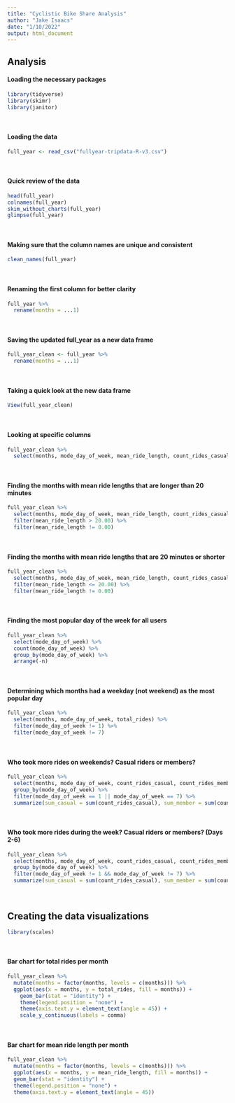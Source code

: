 ---
title: "Cyclistic Bike Share Analysis"
author: "Jake Isaacs"
date: "1/10/2022"
output: html_document
---

## Analysis
#### Loading the necessary packages
```{r loading packages}
library(tidyverse)
library(skimr)
library(janitor)
```
<br />

#### Loading the data
```{r}
full_year <- read_csv("fullyear-tripdata-R-v3.csv")
```
<br />

#### Quick review of the data
```{r}
head(full_year)
colnames(full_year)
skim_without_charts(full_year)
glimpse(full_year)
```
<br />

#### Making sure that the column names are unique and consistent
```{r}
clean_names(full_year)
```
<br />

#### Renaming the first column for better clarity
```{r}
full_year %>%
  rename(months = ...1)
```
<br />

#### Saving the updated full_year as a new data frame
```{r}
full_year_clean <- full_year %>%
  rename(months = ...1)
```
<br />

#### Taking a quick look at the new data frame
```{r}
View(full_year_clean)
```
<br />

#### Looking at specific columns
```{r}
full_year_clean %>%
  select(months, mode_day_of_week, mean_ride_length, count_rides_casual, count_rides_member, total_rides)
```
<br />

#### Finding the months with mean ride lengths that are longer than 20 minutes
```{r}
full_year_clean %>%
  select(months, mode_day_of_week, mean_ride_length, count_rides_casual, count_rides_member, total_rides) %>%
  filter(mean_ride_length > 20.00) %>%
  filter(mean_ride_length != 0.00)
```
<br />

#### Finding the months with mean ride lengths that are 20 minutes or shorter
```{r}
full_year_clean %>%
  select(months, mode_day_of_week, mean_ride_length, count_rides_casual, count_rides_member, total_rides) %>%
  filter(mean_ride_length <= 20.00) %>%
  filter(mean_ride_length != 0.00)
```
<br />

#### Finding the most popular day of the week for all users
```{r}
full_year_clean %>%
  select(mode_day_of_week) %>%
  count(mode_day_of_week) %>%
  group_by(mode_day_of_week) %>%
  arrange(-n)
```
<br />

#### Determining which months had a weekday (not weekend) as the most popular day
```{r}
full_year_clean %>%
  select(months, mode_day_of_week, total_rides) %>%
  filter(mode_day_of_week != 1) %>% 
  filter(mode_day_of_week != 7)
```
<br />

#### Who took more rides on weekends? Casual riders or members?
```{r}
full_year_clean %>%
  select(months, mode_day_of_week, count_rides_casual, count_rides_member, total_rides) %>%
  group_by(mode_day_of_week) %>%
  filter(mode_day_of_week == 1 || mode_day_of_week == 7) %>%
  summarize(sum_casual = sum(count_rides_casual), sum_member = sum(count_rides_member), sum_total = sum(total_rides))
```
<br />

#### Who took more rides during the week? Casual riders or members? (Days 2-6)
```{r}
full_year_clean %>%
  select(months, mode_day_of_week, count_rides_casual, count_rides_member, total_rides) %>%
  group_by(mode_day_of_week) %>%
  filter(mode_day_of_week != 1 && mode_day_of_week != 7) %>%
  summarize(sum_casual = sum(count_rides_casual), sum_member = sum(count_rides_member), sum_total = sum(total_rides))
```
<br />

## Creating the data visualizations
```{r}
library(scales)
```
<br />

#### Bar chart for total rides per month
```{r}
full_year_clean %>%
  mutate(months = factor(months, levels = c(months))) %>%
  ggplot(aes(x = months, y = total_rides, fill = months)) +
    geom_bar(stat = "identity") +
    theme(legend.position = "none") +
    theme(axis.text.y = element_text(angle = 45)) +
    scale_y_continuous(labels = comma)
```
<br />

#### Bar chart for mean ride length per month
```{r}
full_year_clean %>%
  mutate(months = factor(months, levels = c(months))) %>%
  ggplot(aes(x = months, y = mean_ride_length, fill = months)) +
  geom_bar(stat = "identity") +
  theme(legend.position = "none") +
  theme(axis.text.y = element_text(angle = 45))
```
